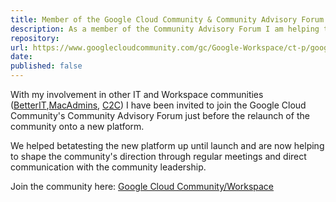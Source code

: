 ```yaml
---
title: Member of the Google Cloud Community & Community Advisory Forum.
description: As a member of the Community Advisory Forum I am helping to shape the Google Cloud Community's direction. 
repository: 
url: https://www.googlecloudcommunity.com/gc/Google-Workspace/ct-p/google-workspace
date: 
published: false
---
```


With my involvement in other IT and Workspace communities ([BetterIT](/projects/betterit),[MacAdmins](/projects/macadmins), [C2C](/projects/c2c-community)) I have been invited to join the Google Cloud Community's Community Advisory Forum just before the relaunch of the community onto a new platform. 

We helped betatesting the new platform up until launch and are now helping to shape the community's direction through regular meetings and direct communication with the community leadership. 

Join the community here: [Google Cloud Community/Workspace](https://www.googlecloudcommunity.com/gc/Google-Workspace/ct-p/google-workspace)